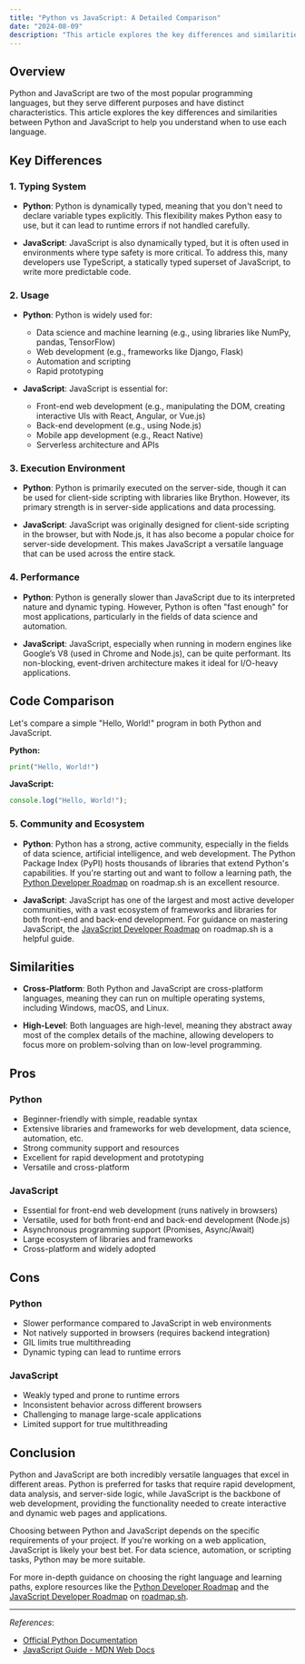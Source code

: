 ```yaml
---
title: "Python vs JavaScript: A Detailed Comparison"
date: "2024-08-09"
description: "This article explores the key differences and similarities between Python and JavaScript to help you understand when to use each language." 
---
```


## Overview

Python and JavaScript are two of the most popular programming languages, but they serve different purposes and have distinct characteristics. This article explores the key differences and similarities between Python and JavaScript to help you understand when to use each language.

## Key Differences

### 1. **Typing System**

- **Python**: Python is dynamically typed, meaning that you don't need to declare variable types explicitly. This flexibility makes Python easy to use, but it can lead to runtime errors if not handled carefully.

- **JavaScript**: JavaScript is also dynamically typed, but it is often used in environments where type safety is more critical. To address this, many developers use TypeScript, a statically typed superset of JavaScript, to write more predictable code.

### 2. **Usage**

- **Python**: Python is widely used for:
  - Data science and machine learning (e.g., using libraries like NumPy, pandas, TensorFlow)
  - Web development (e.g., frameworks like Django, Flask)
  - Automation and scripting
  - Rapid prototyping

- **JavaScript**: JavaScript is essential for:
  - Front-end web development (e.g., manipulating the DOM, creating interactive UIs with React, Angular, or Vue.js)
  - Back-end development (e.g., using Node.js)
  - Mobile app development (e.g., React Native)
  - Serverless architecture and APIs

### 3. **Execution Environment**

- **Python**: Python is primarily executed on the server-side, though it can be used for client-side scripting with libraries like Brython. However, its primary strength is in server-side applications and data processing.

- **JavaScript**: JavaScript was originally designed for client-side scripting in the browser, but with Node.js, it has also become a popular choice for server-side development. This makes JavaScript a versatile language that can be used across the entire stack.

### 4. **Performance**

- **Python**: Python is generally slower than JavaScript due to its interpreted nature and dynamic typing. However, Python is often "fast enough" for most applications, particularly in the fields of data science and automation.

- **JavaScript**: JavaScript, especially when running in modern engines like Google’s V8 (used in Chrome and Node.js), can be quite performant. Its non-blocking, event-driven architecture makes it ideal for I/O-heavy applications.

## Code Comparison

Let's compare a simple "Hello, World!" program in both Python and JavaScript.

**Python:**

```python
print("Hello, World!")
```

**JavaScript:**

```javascript
console.log("Hello, World!");
```

### 5. **Community and Ecosystem**

- **Python**: Python has a strong, active community, especially in the fields of data science, artificial intelligence, and web development. The Python Package Index (PyPI) hosts thousands of libraries that extend Python's capabilities. If you're starting out and want to follow a learning path, the [Python Developer Roadmap](https://roadmap.sh/python) on roadmap.sh is an excellent resource.

- **JavaScript**: JavaScript has one of the largest and most active developer communities, with a vast ecosystem of frameworks and libraries for both front-end and back-end development. For guidance on mastering JavaScript, the [JavaScript Developer Roadmap](https://roadmap.sh/javascript) on roadmap.sh is a helpful guide.

## Similarities

- **Cross-Platform**: Both Python and JavaScript are cross-platform languages, meaning they can run on multiple operating systems, including Windows, macOS, and Linux.

- **High-Level**: Both languages are high-level, meaning they abstract away most of the complex details of the machine, allowing developers to focus more on problem-solving than on low-level programming.


## Pros
### Python
- Beginner-friendly with simple, readable syntax
- Extensive libraries and frameworks for web development, data science, automation, etc.
- Strong community support and resources
- Excellent for rapid development and prototyping
- Versatile and cross-platform

### JavaScript
- Essential for front-end web development (runs natively in browsers)
- Versatile, used for both front-end and back-end development (Node.js)
- Asynchronous programming support (Promises, Async/Await)
- Large ecosystem of libraries and frameworks
- Cross-platform and widely adopted

## Cons
### Python
- Slower performance compared to JavaScript in web environments
- Not natively supported in browsers (requires backend integration)
- GIL limits true multithreading
- Dynamic typing can lead to runtime errors

### JavaScript
- Weakly typed and prone to runtime errors
- Inconsistent behavior across different browsers
- Challenging to manage large-scale applications
- Limited support for true multithreading


## Conclusion

Python and JavaScript are both incredibly versatile languages that excel in different areas. Python is preferred for tasks that require rapid development, data analysis, and server-side logic, while JavaScript is the backbone of web development, providing the functionality needed to create interactive and dynamic web pages and applications.

Choosing between Python and JavaScript depends on the specific requirements of your project. If you're working on a web application, JavaScript is likely your best bet. For data science, automation, or scripting tasks, Python may be more suitable.

For more in-depth guidance on choosing the right language and learning paths, explore resources like the [Python Developer Roadmap](https://roadmap.sh/python) and the [JavaScript Developer Roadmap](https://roadmap.sh/javascript) on [roadmap.sh](https://roadmap.sh).

---

*References*:
- [Official Python Documentation](https://docs.python.org/3/)
- [JavaScript Guide - MDN Web Docs](https://developer.mozilla.org/en-US/docs/Web/JavaScript/Guide)

<RelatedComparisons
    currentTechnology='Python-JavaScript'
/>